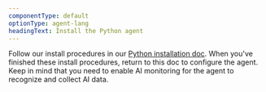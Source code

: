 ```yaml
---
componentType: default
optionType: agent-lang
headingText: Install the Python agent
---
```


Follow our install procedures in our [Python installation doc](/install/python). When you've finished these install procedures, return to this doc to configure the agent. Keep in mind that you need to enable AI monitoring for the agent to recognize and collect AI data.